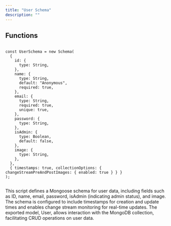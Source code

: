 ```yaml
---
title: "User Schema"
description: ""
---
```



## Functions

```tsx:getAllDataRequests

const UserSchema = new Schema(
  {
    id: {
      type: String,
    },
    name: {
      type: String,
      default: "Anonymous",
      required: true,
    },
    email: {
      type: String,
      required: true,
      unique: true,
    },
    password: {
      type: String,
    },
    isAdmin: {
      type: Boolean,
      default: false,
    },
    image: {
      type: String,
    },
  },
  { timestamps: true, collectionOptions: { changeStreamPreAndPostImages: { enabled: true } } }
);


```
This script defines a Mongoose schema for user data, including fields such as ID, name, email, password, isAdmin (indicating admin status), and image. The schema is configured to include timestamps for creation and update times and enables change stream monitoring for real-time updates. The exported model, User, allows interaction with the MongoDB collection, facilitating CRUD operations on user data.